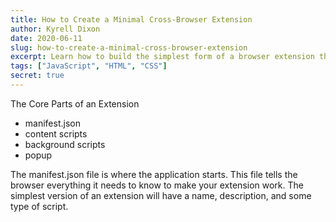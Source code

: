 ```yaml
---
title: How to Create a Minimal Cross-Browser Extension
author: Kyrell Dixon
date: 2020-06-11
slug: how-to-create-a-minimal-cross-browser-extension
excerpt: Learn how to build the simplest form of a browser extension that works in both Chrome and Firefox.
tags: ["JavaScript", "HTML", "CSS"]
secret: true
---
```


The Core Parts of an Extension

- manifest.json
- content scripts
- background scripts
- popup

The manifest.json file is where the application starts. This file tells the browser everything it needs to know to make your extension work. The simplest version of an extension will have a name, description, and some type of script.
